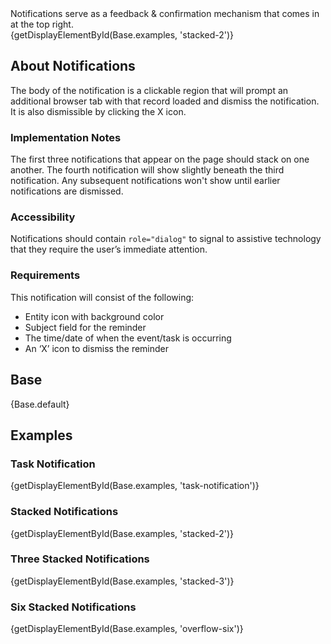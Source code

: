 
<div className="doc lead">
  Notifications serve as a feedback & confirmation mechanism that comes in at the top right.
</div>

<CodeView exampleOnly>
  {getDisplayElementById(Base.examples, 'stacked-2')}
</CodeView>

## About Notifications
The body of the notification is a clickable region that will prompt an additional browser tab with that record loaded and dismiss the notification. It is also dismissible by clicking the X icon.

### Implementation Notes

The first three notifications that appear on the page should stack on one another. The fourth notification will show slightly beneath the third notification. Any subsequent notifications won't show until earlier notifications are dismissed.

### Accessibility

Notifications should contain `role="dialog"` to signal to
assistive technology that they require the user’s immediate attention.

### Requirements
This notification will consist of the following:
  - Entity icon with background color
  - Subject field for the reminder
  - The time/date of when the event/task is occurring
  - An ‘X’ icon to dismiss the reminder

## Base

<CodeView>
  {Base.default}
</CodeView>

## Examples

### Task Notification
<CodeView>
  {getDisplayElementById(Base.examples, 'task-notification')}
</CodeView>

### Stacked Notifications
<CodeView>
  {getDisplayElementById(Base.examples, 'stacked-2')}
</CodeView>

### Three Stacked Notifications
<CodeView>
  {getDisplayElementById(Base.examples, 'stacked-3')}
</CodeView>

### Six Stacked Notifications
<CodeView>
  {getDisplayElementById(Base.examples, 'overflow-six')}
</CodeView>
